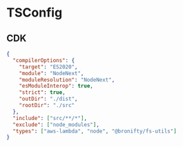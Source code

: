 # TSConfig

## CDK

```json
{
  "compilerOptions": {
    "target": "ES2020",
    "module": "NodeNext",
    "moduleResolution": "NodeNext",
    "esModuleInterop": true,
    "strict": true,
    "outDir": "./dist",
    "rootDir": "./src"
  },
  "include": ["src/**/*"],
  "exclude": ["node_modules"],
  "types": ["aws-lambda", "node", "@bronifty/fs-utils"]
}
```

